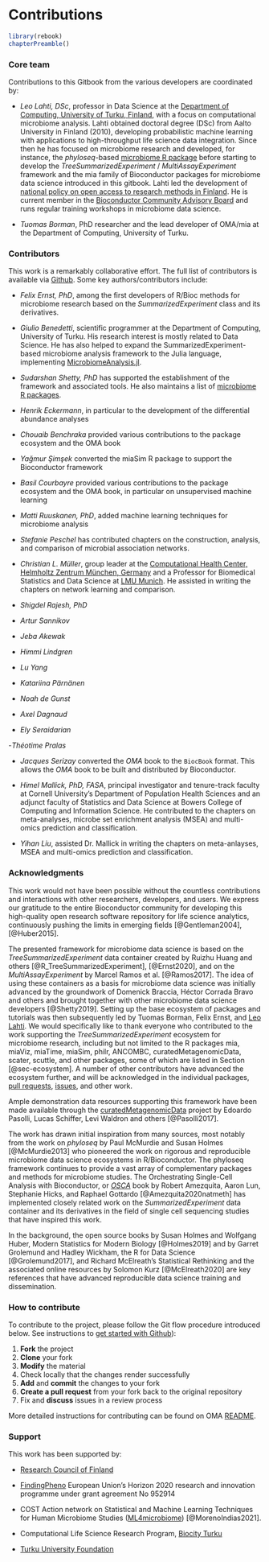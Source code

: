 # Contributions

```r
library(rebook)
chapterPreamble()
```

### Core team {-}

Contributions to this Gitbook from the various developers are
coordinated by:

- *Leo Lahti, DSc*, professor in Data Science at the [Department of
   Computing, University of Turku,
   Finland](https://datascience.utu.fi/), with a focus on
   computational microbiome analysis. Lahti obtained doctoral degree
   (DSc) from Aalto University in Finland (2010), developing
   probabilistic machine learning with applications to high-throughput
   life science data integration. Since then he has focused on
   microbiome research and developed, for instance, the
   _phyloseq_-based [microbiome R
   package](https://bioconductor.org/packages/release/bioc/html/microbiome.html)
   before starting to develop the _TreeSummarizedExperiment_ /
   _MultiAssayExperiment_ framework and the mia family of Bioconductor
   packages for microbiome data science introduced in this
   gitbook. Lahti led the development of [national policy on open
   access to research methods in
   Finland](https://avointiede.fi/en/policies-materials/policies-open-science-and-research-finland/policy-open-research-data-and-methods).
   He is current member in the [Bioconductor Community Advisory
   Board](https://bioconductor.org/about/community-advisory-board/)
   and runs regular training workshops in microbiome data science.

- *Tuomas Borman*, PhD researcher and the lead developer of OMA/mia at
   the Department of Computing, University of Turku. 

### Contributors {-}

This work is a remarkably collaborative effort. The full list of
contributors is available via
[Github](https://github.com/microbiome/OMA/graphs/contributors). Some
key authors/contributors include:

- *Felix Ernst, PhD*, among the first developers of R/Bioc methods for
   microbiome research based on the _SummarizedExperiment_ class and
   its derivatives.

- *Giulio Benedetti*, scientific programmer at the Department of
   Computing, University of Turku. His research interest is mostly
   related to Data Science. He has also helped to expand the
   SummarizedExperiment-based microbiome analysis framework to the
   Julia language, implementing
   [MicrobiomeAnalysis.jl](https://github.com/JuliaTurkuDataScience/MicrobiomeAnalysis.jl).

- *Sudarshan Shetty, PhD* has supported the establishment of the
   framework and associated tools. He also maintains a list of
   [microbiome R
   packages](https://microsud.github.io/Tools-Microbiome-Analysis/).

- *Henrik Eckermann*, in particular to the development of
   the differential abundance analyses

- *Chouaib Benchraka* provided various contributions to the package ecosystem and the OMA book

- *Yağmur Şimşek* converted the miaSim R package to support the Bioconductor framework

- *Basil Courbayre* provided various contributions to the package
   ecosystem and the OMA book, in particular on unsupervised machine
   learning

- *Matti Ruuskanen, PhD*, added machine learning techniques for
   microbiome analysis
   
- *Stefanie Peschel* has contributed chapters on the construction, analysis, and comparison of microbial association networks.

- *Christian L. Müller*, group leader at the [Computational Health Center, Helmholtz Zentrum München, Germany](https://www.helmholtz-munich.de/en/computational-health-center) and a Professor for Biomedical Statistics and Data Science at [LMU Munich](https://www.en.statistik.uni-muenchen.de/index.html). He assisted in writing the chapters on network learning and comparison.

- *Shigdel Rajesh, PhD* 

- *Artur Sannikov* 

- *Jeba Akewak* 

- *Himmi Lindgren*

- *Lu Yang* 

- *Katariina Pärnänen*

- *Noah de Gunst*

- *Axel Dagnaud*

- *Ely Seraidarian*

-*Théotime Pralas*

- *Jacques Serizay* converted the _OMA_ book to the `BiocBook` format. This 
allows the _OMA_ book to be built and distributed by Bioconductor. 

- *Himel Mallick, PhD, FASA*, principal investigator and tenure-track faculty at Cornell University’s Department of Population Health Sciences and an adjunct faculty of Statistics and Data Science at Bowers College of Computing and Information Science. He contributed to the chapters on meta-analyses, microbe set enrichment analysis (MSEA) and multi-omics prediction and classification.

- *Yihan Liu*, assisted Dr. Mallick in writing the chapters on meta-anlayses, MSEA and multi-omics prediction and classification. 

### Acknowledgments {-}

This work would not have been possible without the countless
contributions and interactions with other researchers, developers, and
users. We express our gratitude to the entire Bioconductor community
for developing this high-quality open research software repository for
life science analytics, continuously pushing the limits in emerging
fields [@Gentleman2004], [@Huber2015].

The presented framework for microbiome data science is based on the
_TreeSummarizedExperiment_ data container created by Ruizhu Huang and
others [@R_TreeSummarizedExperiment], [@Ernst2020], and on the
_MultiAssayExperiment_ by Marcel Ramos et al. [@Ramos2017]. The idea
of using these containers as a basis for microbiome data science was
initially advanced by the groundwork of Domenick Braccia, Héctor
Corrada Bravo and others and brought together with other microbiome
data science developers [@Shetty2019]. Setting up the base ecosystem
of packages and tutorials was then subsequently led by Tuomas Borman,
Felix Ernst, and [Leo Lahti](http://www.iki.fi/Leo.Lahti). We would
specifically like to thank everyone who contributed to the work
supporting the _TreeSummarizedExperiment_ ecosystem for microbiome
research, including but not limited to the R packages mia, miaViz,
miaTime, miaSim, philr, ANCOMBC, curatedMetagenomicData, scater,
scuttle, and other packages, some of which are listed in Section
[@sec-ecosystem]. A number of other contributors have advanced the
ecosystem further, and will be acknowledged in the individual
packages, [pull
requests](https://github.com/microbiome/OMA/graphs/contributors),
[issues](https://github.com/microbiome/OMA/issues), and other work.

Ample demonstration data resources supporting this framework have been
made available through the
[curatedMetagenomicData](https://waldronlab.io/curatedMetagenomicData/)
project by Edoardo Pasolli, Lucas Schiffer, Levi Waldron and others
[@Pasolli2017].

The work has drawn initial inspiration from many sources, most notably
from the work on _phyloseq_ by Paul McMurdie and Susan Holmes
[@McMurdie2013] who pioneered the work on rigorous and reproducible
microbiome data science ecosystems in R/Bioconductor. The phyloseq
framework continues to provide a vast array of complementary packages
and methods for microbiome studies. The Orchestrating Single-Cell
Analysis with Bioconductor, or
[_OSCA_](https://bioconductor.org/books/release/OSCA/) book by Robert
Amezquita, Aaron Lun, Stephanie Hicks, and Raphael Gottardo
[@Amezquita2020natmeth] has implemented closely related work on the
_SummarizedExperiment_ data container and its derivatives in the field
of single cell sequencing studies that have inspired this work.

In the background, the open source books by Susan Holmes and Wolfgang
Huber, Modern Statistics for Modern Biology [@Holmes2019] and by
Garret Grolemund and Hadley Wickham, the R for Data Science
[@Grolemund2017], and Richard McElreath's Statistical Rethinking and
the associated online resources by Solomon Kurz [@McElreath2020] are
key references that have advanced reproducible data science training
and dissemination.

### How to contribute

To contribute to the project, please follow the Git flow procedure introduced below. See instructions
to [get started with Github](https://docs.github.com/en/get-started)):

1. **Fork** the project
2. **Clone** your fork
3. **Modify** the material
4. Check locally that the changes render successfully
5. **Add** and **commit** the changes to your fork
6. **Create a pull request** from your fork back to the original repository
7. Fix and **discuss** issues in a review process

More detailed instructions for contributing can be found on OMA [README](https://github.com/microbiome/OMA/blob/master/README.md).

### Support {-}

This work has been supported by:

* [Research Council of Finland](https://www.aka.fi/)

* [FindingPheno](https://www.findingpheno.eu/) European Union’s Horizon 2020 research and innovation programme under grant agreement No 952914

* COST Action network on Statistical and Machine Learning Techniques for Human Microbiome Studies
  ([ML4microbiome](https://www.ml4microbiome.eu/)) [@MorenoIndias2021].

* Computational Life Science Research Program, [Biocity Turku](https://biocityturku.fi/)

* [Turku University Foundation](https://www.yliopistosaatio.fi/en/)
